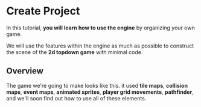 
# Create Project

In this tutorial, **you will learn how to use the engine** by organizing your own game.

We will use the features within the engine as much as possible to construct the scene of the **2d topdown game** with minimal code.

## Overview

The game we're going to make looks like this. 
it used **tile maps**, **collision maps**, **event maps**, **animated sprites**, **player grid movements**, **pathfinder**,
and we'll soon find out how to use all of these elements.

<DocumentGame bootstrapper={Bootstrapper} allowScroll />

